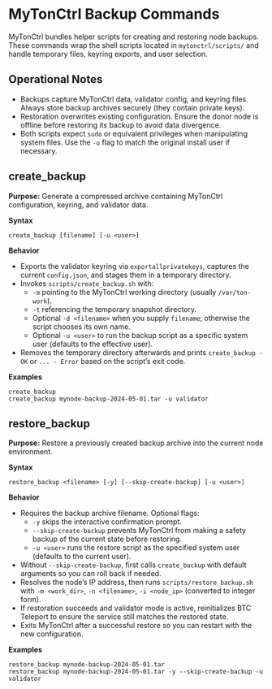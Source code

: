 # MyTonCtrl Backup Commands

MyTonCtrl bundles helper scripts for creating and restoring node backups. These commands wrap the shell scripts located in `mytonctrl/scripts/` and handle temporary files, keyring exports, and user selection.

## Operational Notes
- Backups capture MyTonCtrl data, validator config, and keyring files. Always store backup archives securely (they contain private keys).
- Restoration overwrites existing configuration. Ensure the donor node is offline before restoring its backup to avoid data divergence.
- Both scripts expect `sudo` or equivalent privileges when manipulating system files. Use the `-u` flag to match the original install user if necessary.

## create_backup
**Purpose:** Generate a compressed archive containing MyTonCtrl configuration, keyring, and validator data.

**Syntax**
```
create_backup [filename] [-u <user>]
```

**Behavior**
- Exports the validator keyring via `exportallprivatekeys`, captures the current `config.json`, and stages them in a temporary directory.
- Invokes `scripts/create_backup.sh` with:
  - `-m` pointing to the MyTonCtrl working directory (usually `/var/ton-work`).
  - `-t` referencing the temporary snapshot directory.
  - Optional `-d <filename>` when you supply `filename`; otherwise the script chooses its own name.
  - Optional `-u <user>` to run the backup script as a specific system user (defaults to the effective user).
- Removes the temporary directory afterwards and prints `create_backup - OK` or `... - Error` based on the script’s exit code.

**Examples**
```
create_backup
create_backup mynode-backup-2024-05-01.tar -u validator
```

## restore_backup
**Purpose:** Restore a previously created backup archive into the current node environment.

**Syntax**
```
restore_backup <filename> [-y] [--skip-create-backup] [-u <user>]
```

**Behavior**
- Requires the backup archive filename. Optional flags:
  - `-y` skips the interactive confirmation prompt.
  - `--skip-create-backup` prevents MyTonCtrl from making a safety backup of the current state before restoring.
  - `-u <user>` runs the restore script as the specified system user (defaults to the current user).
- Without `--skip-create-backup`, first calls `create_backup` with default arguments so you can roll back if needed.
- Resolves the node’s IP address, then runs `scripts/restore_backup.sh` with `-m <work_dir>`, `-n <filename>`, `-i <node_ip>` (converted to integer form).
- If restoration succeeds and validator mode is active, reinitializes BTC Teleport to ensure the service still matches the restored state.
- Exits MyTonCtrl after a successful restore so you can restart with the new configuration.

**Examples**
```
restore_backup mynode-backup-2024-05-01.tar
restore_backup mynode-backup-2024-05-01.tar -y --skip-create-backup -u validator
```
